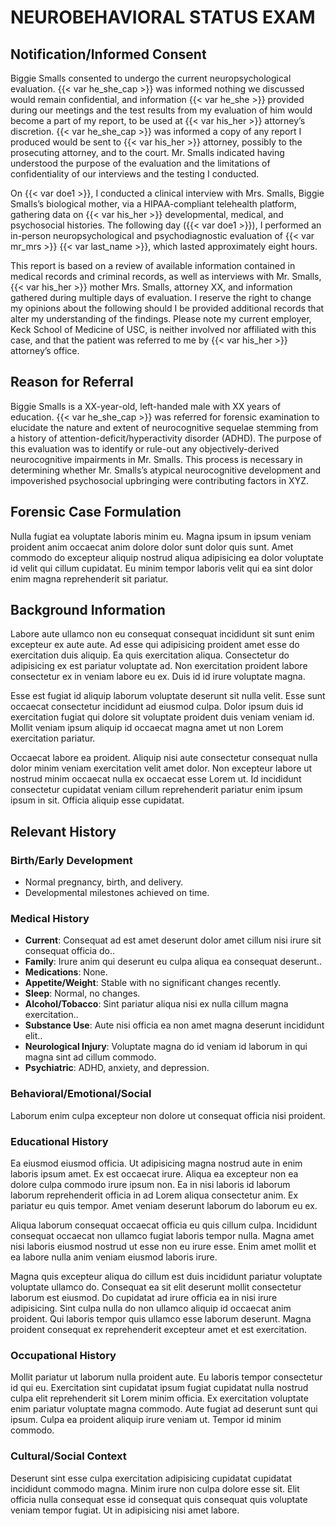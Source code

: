 # NEUROBEHAVIORAL STATUS EXAM {#nse}

## Notification/Informed Consent

Biggie Smalls consented to undergo the current neuropsychological evaluation. {{< var he_she_cap >}} was informed nothing we discussed would remain confidential, and information {{< var he_she >}} provided during our meetings and the test results from my evaluation of him would become a part of my report, to be used at {{< var his_her >}} attorney's discretion. {{< var he_she_cap >}} was informed a copy of any report I produced would be sent to {{< var his_her >}} attorney, possibly to the prosecuting attorney, and to the court. Mr. Smalls indicated having understood the purpose of the evaluation and the limitations of confidentiality of our interviews and the testing I conducted.

On {{< var doe1 >}}, I conducted a clinical interview with Mrs. Smalls, Biggie
Smalls's biological mother, via a HIPAA-compliant telehealth platform, gathering
data on {{< var his_her >}} developmental, medical, and psychosocial histories.
The following day ({{< var doe1 >}}), I performed an in-person neuropsychological and
psychodiagnostic evaluation of {{< var mr_mrs >}} {{< var last_name >}}, which lasted approximately eight
hours.

This report is based on a review of available information contained in medical
records and criminal records, as well as interviews with Mr. Smalls, {{< var his_her >}} mother
Mrs. Smalls, attorney XX, and information
gathered during multiple days of evaluation. I reserve the right to change my
opinions about the following should I be provided additional records that alter
my understanding of the findings. Please note my current employer, Keck School
of Medicine of USC, is neither involved nor affiliated with this case, and that
the patient was referred to me by {{< var his_her >}} attorney's office.

## Reason for Referral

Biggie Smalls is a XX-year-old, left-handed male with XX years of education. {{< var he_she_cap >}}
was referred for forensic examination to elucidate the nature and extent of
neurocognitive sequelae stemming from a history of attention-deficit/hyperactivity disorder (ADHD). The purpose of
this evaluation was to identify or rule-out any objectively-derived
neurocognitive impairments in Mr. Smalls. This process is necessary in
determining whether Mr. Smalls's atypical neurocognitive development and
impoverished psychosocial upbringing were contributing factors in XYZ.

## Forensic Case Formulation

Nulla fugiat ea voluptate laboris minim eu. Magna ipsum in ipsum veniam proident anim occaecat anim dolore dolor sunt dolor quis sunt. Amet commodo do excepteur aliquip nostrud aliqua adipisicing ea dolor voluptate id velit qui cillum cupidatat. Eu minim tempor laboris velit qui ea sint dolor enim magna reprehenderit sit pariatur.

## Background Information

Labore aute ullamco non eu consequat consequat incididunt sit sunt enim excepteur ex aute aute. Ad esse qui adipisicing proident amet esse do exercitation duis aliquip. Ea quis exercitation aliqua. Consectetur do adipisicing ex est pariatur voluptate ad. Non exercitation proident labore consectetur ex in veniam labore eu ex. Duis id id irure voluptate magna.

Esse est fugiat id aliquip laborum voluptate deserunt sit nulla velit. Esse sunt occaecat consectetur incididunt ad eiusmod culpa. Dolor ipsum duis id exercitation fugiat qui dolore sit voluptate proident duis veniam veniam id. Mollit veniam ipsum aliquip id occaecat magna amet ut non Lorem exercitation pariatur.

Occaecat labore ea proident. Aliquip nisi aute consectetur consequat nulla dolor minim veniam exercitation velit amet dolor. Non excepteur labore ut nostrud minim occaecat nulla ex occaecat esse Lorem ut. Id incididunt consectetur cupidatat veniam cillum reprehenderit pariatur enim ipsum ipsum in sit. Officia aliquip esse cupidatat.


## Relevant History

### Birth/Early Development

- Normal pregnancy, birth, and delivery.
- Developmental milestones achieved on time.

### Medical History

::: {.block above="1.2em"}
- **Current**: Consequat ad est amet deserunt dolor amet cillum nisi irure sit consequat officia do..
- **Family**: Irure anim qui deserunt eu culpa aliqua ea consequat deserunt..
- **Medications**: None.
- **Appetite/Weight**: Stable with no significant changes recently.
- **Sleep**: Normal, no changes.
- **Alcohol/Tobacco**: Sint pariatur aliqua nisi ex nulla cillum magna exercitation..
- **Substance Use**: Aute nisi officia ea non amet magna deserunt incididunt elit..
- **Neurological Injury**: Voluptate magna do id veniam id laborum in qui magna sint ad cillum commodo.
- **Psychiatric**: ADHD, anxiety, and depression.
:::

### Behavioral/Emotional/Social

Laborum enim culpa excepteur non dolore ut consequat officia nisi proident.

### Educational History

Ea eiusmod eiusmod officia. Ut adipisicing magna nostrud aute in enim laboris ipsum amet. Ex est occaecat irure. Aliqua ea excepteur non ea dolore culpa commodo irure ipsum non. Ea in nisi laboris id laborum laborum reprehenderit officia in ad Lorem aliqua consectetur anim. Ex pariatur eu quis tempor. Amet veniam deserunt laborum do laborum eu ex.

Aliqua laborum consequat occaecat officia eu quis cillum culpa. Incididunt consequat occaecat non ullamco fugiat laboris tempor nulla. Magna amet nisi laboris eiusmod nostrud ut esse non eu irure esse. Enim amet mollit et ea labore nulla anim veniam eiusmod laboris irure.

Magna quis excepteur aliqua do cillum est duis incididunt pariatur voluptate voluptate ullamco do. Consequat ea sit elit deserunt mollit consectetur laborum est eiusmod. Do cupidatat ad irure officia ea in nisi irure adipisicing. Sint culpa nulla do non ullamco aliquip id occaecat anim proident. Qui laboris tempor quis ullamco esse laborum deserunt. Magna proident consequat ex reprehenderit excepteur amet et est exercitation.

### Occupational History

Mollit pariatur ut laborum nulla proident aute. Eu laboris tempor consectetur id qui eu. Exercitation sint cupidatat ipsum fugiat cupidatat nulla nostrud culpa elit reprehenderit sit Lorem minim officia. Ex exercitation voluptate enim pariatur voluptate magna commodo. Aute fugiat ad deserunt sunt qui ipsum. Culpa ea proident aliquip irure veniam ut. Tempor id minim commodo.

### Cultural/Social Context

Deserunt sint esse culpa exercitation adipisicing cupidatat cupidatat incididunt commodo magna. Minim irure non culpa dolore esse sit. Elit officia nulla consequat esse id consequat quis consequat quis voluptate veniam tempor fugiat. Ut in adipisicing nisi amet labore.
